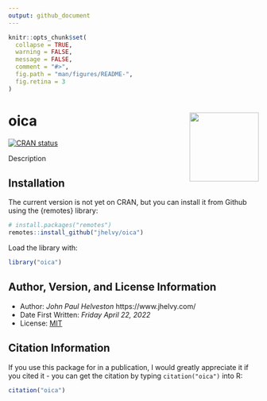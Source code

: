 ```yaml
---
output: github_document
---
```


<!-- README.md is generated from README.Rmd. Please edit that file -->

```r
knitr::opts_chunk$set(
  collapse = TRUE,
  warning = FALSE,
  message = FALSE,
  comment = "#>",
  fig.path = "man/figures/README-",
  fig.retina = 3
)
```

# oica <a href='https://jhelvy.github.io/oica/'><img src='man/figures/logo.png' align="right" style="height:139px;"/></a>

<!-- badges: start -->
[![CRAN
status](https://www.r-pkg.org/badges/version/oica)](https://CRAN.R-project.org/package=oica)
<!-- badges: end -->

Description

## Installation

The current version is not yet on CRAN, but you can install it from
Github using the {remotes} library:

```r
# install.packages("remotes")
remotes::install_github("jhelvy/oica")
```

Load the library with:

```r
library("oica")
```

## Author, Version, and License Information

- Author: *John Paul Helveston* https://www.jhelvy.com/
- Date First Written: *Friday April 22, 2022*
- License: [MIT](https://github.com/jhelvy/oica/blob/master/LICENSE.md)

## Citation Information

If you use this package for in a publication, I would greatly appreciate it if you cited it - you can get the citation by typing `citation("oica")` into R:

```r
citation("oica")
```
